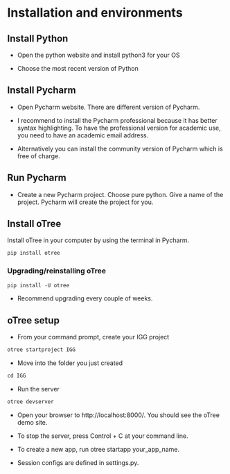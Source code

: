 # Installation and environments

## Install Python

- Open the python website and install python3 for your OS

- Choose the most recent version of Python

## Install Pycharm

- Open Pycharm website. There are different version of Pycharm. 

- I recommend to install the Pycharm professional because it has better syntax highlighting. To have the professional version for academic use, you need to have an academic email address.

- Alternatively you can install the community version of Pycharm which is free of charge.

## Run Pycharm  

- Create a new Pycharm project. Choose pure python. Give a name of the project. Pycharm will create the project for you.

## Install oTree

Install oTree in your computer by using the terminal in Pycharm.

```default
pip install otree
```

### Upgrading/reinstalling oTree

```default
pip install -U otree
```

- Recommend upgrading every couple of weeks.

## oTree setup

- From your command prompt, create your IGG project

```default
otree startproject IGG
```

- Move into the folder you just created

```default
cd IGG
```

- Run the server

```default
otree devserver
```

- Open your browser to http://localhost:8000/. You should see the oTree demo site.

- To stop the server, press Control + C at your command line.

- To create a new app, run otree startapp your_app_name.

- Session configs are defined in settings.py.
